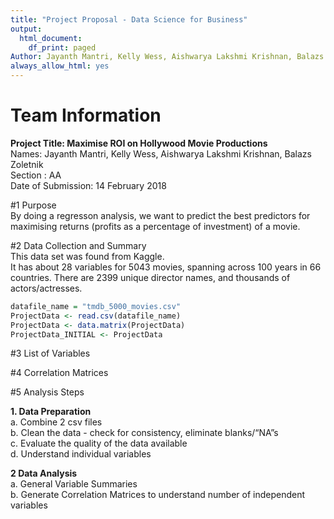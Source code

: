 ```yaml
---
title: "Project Proposal - Data Science for Business"
output:
  html_document:
    df_print: paged
Author: Jayanth Mantri, Kelly Wess, Aishwarya Lakshmi Krishnan, Balazs Zoletnik
always_allow_html: yes
---
```

# Team Information  
**Project Title: Maximise ROI on Hollywood Movie Productions**    
Names: Jayanth Mantri, Kelly Wess, Aishwarya Lakshmi Krishnan, Balazs Zoletnik  
Section : AA  
Date of Submission: 14 February 2018  

#1 Purpose  
By doing a regresson analysis, we want to predict the best predictors for maximising returns (profits as a percentage of investment) of a movie. 

#2 Data Collection and Summary  
This data set was found from Kaggle.  
It has about 28 variables for 5043 movies, spanning across 100 years in 66 countries. There are 2399 unique director names, and thousands of actors/actresses.
```r
datafile_name = "tmdb_5000_movies.csv"
ProjectData <- read.csv(datafile_name)
ProjectData <- data.matrix(ProjectData) 
ProjectData_INITIAL <- ProjectData

```

#3 List of Variables


#4 Correlation Matrices

#5 Analysis Steps

**1. Data Preparation**  
a. Combine 2 csv files  
b. Clean the data - check for consistency, eliminate blanks/"NA"s  
c. Evaluate the quality of the data available  
d. Understand individual variables  


**2 Data Analysis**  
a. General Variable Summaries  
b. Generate Correlation Matrices to understand number of independent variables







```r

```

